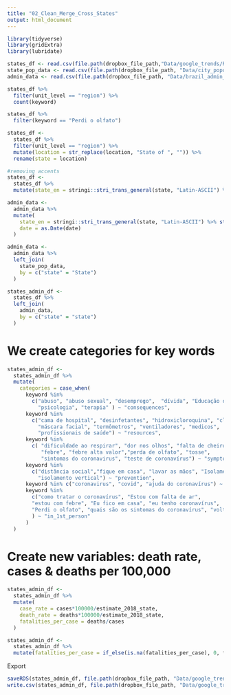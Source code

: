 ```yaml
---
title: "02_Clean_Merge_Cross_States"
output: html_document
---
```


```r
library(tidyverse)
library(gridExtra)
library(lubridate)

states_df <- read.csv(file.path(dropbox_file_path,"Data/google_trends/RawData/brazil_extract_crosstate.csv"), encoding = "UTF-8")
state_pop_data <- read.csv(file.path(dropbox_file_path, "Data/city_population/FinalData/brazil_state_pop.csv"))
admin_data <- read.csv(file.path(dropbox_file_path, "Data/brazil_admin_data/brazil_covid19_200419.csv"), encoding = "UTF-8")
```

```r
states_df %>% 
  filter(unit_level == "region") %>% 
  count(keyword)

states_df %>% 
  filter(keyword == "Perdi o olfato")

states_df <- 
  states_df %>% 
  filter(unit_level == "region") %>% 
  mutate(location = str_replace(location, "State of ", "")) %>% 
  rename(state = location)

#removing accents
states_df <-   
  states_df %>% 
  mutate(state_en = stringi::stri_trans_general(state, "Latin-ASCII") %>% str_to_upper())
```



```r
admin_data <- 
  admin_data %>% 
  mutate(
    state_en = stringi::stri_trans_general(state, "Latin-ASCII") %>% str_to_upper(), 
    date = as.Date(date)
  ) 

admin_data <- 
  admin_data %>% 
  left_join(
    state_pop_data, 
    by = c("state" = "State")
  )
```



```r
states_admin_df <- 
  states_df %>% 
  left_join(
    admin_data, 
    by = c("state" = "state")
  )
```

# We create categories for key words

```r
states_admin_df <- 
  states_admin_df %>% 
  mutate(
    categories = case_when(
      keyword %in% 
        c("abuso", "abuso sexual", "desemprego",  "dívida", "Educação online",
          "psicologia", "terapia" ) ~ "consequences",
      keyword %in% 
        c("cama de hospital", "desinfetantes", "hidroxicloroquina", "cloroquina",
          "máscara facial", "termômetros", "ventiladores", "medicos", 
          "profissionais de saúde") ~ "resources",
      keyword %in% 
        c( "dificuldade ao respirar", "dor nos olhos", "falta de cheiro", 
           "febre", "febre alta valor","perda de olfato", "tosse",
           "sintomas do coronavirus", "teste de coronavírus") ~ "symptoms",
      keyword %in% 
        c("distância social","fique em casa", "lavar as mãos", "Isolamento social", 
          "isolamento vertical") ~ "prevention", 
      keyword %in% c("coronavirus", "covid", "ajuda do coronavírus") ~ "virus", 
      keyword %in% 
        c("como tratar o coronavírus", "Estou com falta de ar",
        "estou com febre", "Eu fico em casa", "eu tenho coronavírus",
        "Perdi o olfato", "quais são os sintomas do coronavírus", "volta brasil"
        ) ~ "in_1st_person"
      )
  )
```

# Create new variables: death rate, cases & deaths per 100,000

```r
states_admin_df <- 
  states_admin_df %>% 
  mutate(
    case_rate = cases*100000/estimate_2018_state, 
    death_rate = deaths*100000/estimate_2018_state, 
    fatalities_per_case = deaths/cases
  )

states_admin_df <- 
  states_admin_df %>% 
  mutate(fatalities_per_case = if_else(is.na(fatalities_per_case), 0, fatalities_per_case))
```

Export

```r
saveRDS(states_admin_df, file.path(dropbox_file_path, "Data/google_trends/FinalData/brazil_crosstates_clean.Rds"))
write.csv(states_admin_df, file.path(dropbox_file_path, "Data/google_trends/FinalData/brazil_crosstates_clean.csv"), row.names = F)
```


